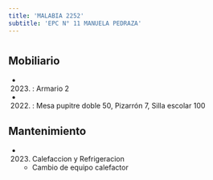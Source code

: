 ```yaml
---
title: 'MALABIA 2252'
subtitle: 'EPC N° 11 MANUELA PEDRAZA'
---
```


#


## Mobiliario

*  (2023) : Armario 2 

*  (2022) : Mesa pupitre doble 50, Pizarrón 7, Silla escolar 100 





## Mantenimiento

*  (2023) Calefaccion y Refrigeracion 
    + Cambio de equipo calefactor



